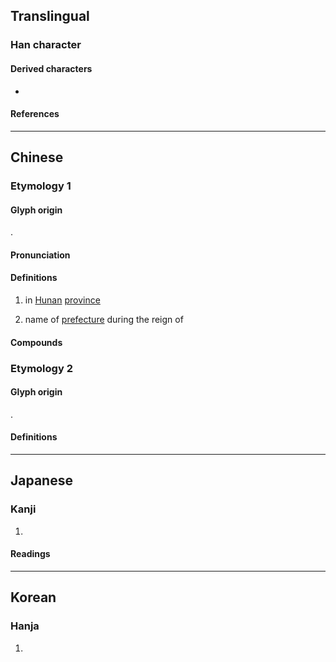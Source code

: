 {{also|源}}
{{character info}}
==Translingual==

===Han character===
{{Han char|rn=85|rad=水|as=04|sn=7|four=31111|canj=EMMU|ids=⿰氵元}}

====Derived characters====
* {{l|mul|[[𩂷]], [[𤂕]]}}

====References====
{{Han ref|kx=0610.020|dkj=17186|dj=1002.120|hdz=31558.030|uh=6C85}}

----

==Chinese==
{{zh-forms}}

===Etymology 1===
{{zh-wp|zh:沅江|en:Yuan River}}
{{zh-wp|zh:沅州}}

====Glyph origin====
{{Han etym}}
{{Han compound|水|alt1=氵|元|t1=water|ls=psc|c1=s|c2=p}}.

====Pronunciation====
{{zh-pron
|m=yuán
|c=jyun4
|mn=goán/goân
|mc=y
|oc=y
|cat=pn
}}

====Definitions====
{{zh-hanzi}}

# {{zh-div|江}} {{w|Yuan River}} in [[Hunan]] [[province]]
# {{zh-div|州}} name of [[prefecture]] during the reign of {{w|Wu Zetian}}

====Compounds====
{{zh-der|沅江|沅州}}

===Etymology 2===

====Glyph origin====
{{Han simp|源|f=原|t=元}}.

====Definitions====
{{zh-see|源|ss}}

----

==Japanese==

===Kanji===
{{ja-kanji|grade=|rs=水04}}

# {{rfdef|ja|sort=水04}}

====Readings====
{{ja-readings
|goon=ごん
|kanon=げん
|kanyoon=がん
|kun=みなもと-
}}

----

==Korean==

===Hanja===
{{ko-hanja/new|원}}

# {{rfdef|ko|sort=水04}}
